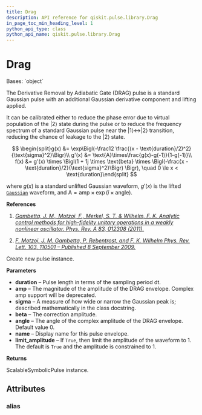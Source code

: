```yaml
---
title: Drag
description: API reference for qiskit.pulse.library.Drag
in_page_toc_min_heading_level: 1
python_api_type: class
python_api_name: qiskit.pulse.library.Drag
---
```


# Drag

<Class id="qiskit.pulse.library.Drag" github="https://github.com/qiskit/qiskit/tree/stable/0.24/qiskit/pulse/library/symbolic_pulses.py" signature="Drag(duration, amp, sigma, beta, angle=None, name=None, limit_amplitude=None)">
  Bases: `object`

  The Derivative Removal by Adiabatic Gate (DRAG) pulse is a standard Gaussian pulse with an additional Gaussian derivative component and lifting applied.

  It can be calibrated either to reduce the phase error due to virtual population of the $|2\rangle$ state during the pulse or to reduce the frequency spectrum of a standard Gaussian pulse near the $|1\rangle\leftrightarrow|2\rangle$ transition, reducing the chance of leakage to the $|2\rangle$ state.

  $$
  \begin{split}g(x) &= \exp\Bigl(-\frac12 \frac{(x - \text{duration}/2)^2}{\text{sigma}^2}\Bigr)\\
  g'(x) &= \text{A}\times\frac{g(x)-g(-1)}{1-g(-1)}\\
  f(x) &=  g'(x) \times \Bigl(1 + 1j \times \text{beta} \times            \Bigl(-\frac{x - \text{duration}/2}{\text{sigma}^2}\Bigr)  \Bigr),
      \quad 0 \le x < \text{duration}\end{split}
  $$

  where $g(x)$ is a standard unlifted Gaussian waveform, $g'(x)$ is the lifted [`Gaussian`](qiskit.pulse.library.Gaussian_class.rst#qiskit.pulse.library.Gaussian "qiskit.pulse.library.Gaussian") waveform, and $\text{A} = \text{amp} \times \exp\left(i\times\text{angle}\right)$.

  **References**

  1.  [*Gambetta, J. M., Motzoi, F., Merkel, S. T. & Wilhelm, F. K. Analytic control methods for high-fidelity unitary operations in a weakly nonlinear oscillator. Phys. Rev. A 83, 012308 (2011).*](https://link.aps.org/doi/10.1103/PhysRevA.83.012308)

  2.  [*F. Motzoi, J. M. Gambetta, P. Rebentrost, and F. K. Wilhelm Phys. Rev. Lett. 103, 110501 – Published 8 September 2009.*](https://link.aps.org/doi/10.1103/PhysRevLett.103.110501)

  Create new pulse instance.

  **Parameters**

  *   **duration** – Pulse length in terms of the sampling period dt.
  *   **amp** – The magnitude of the amplitude of the DRAG envelope. Complex amp support will be deprecated.
  *   **sigma** – A measure of how wide or narrow the Gaussian peak is; described mathematically in the class docstring.
  *   **beta** – The correction amplitude.
  *   **angle** – The angle of the complex amplitude of the DRAG envelope. Default value 0.
  *   **name** – Display name for this pulse envelope.
  *   **limit\_amplitude** – If `True`, then limit the amplitude of the waveform to 1. The default is `True` and the amplitude is constrained to 1.

  **Returns**

  ScalableSymbolicPulse instance.

  ## Attributes

  ### alias

  <Attribute id="qiskit.pulse.library.Drag.alias" name="alias" attributeValue="= 'Drag'" />
</Class>

